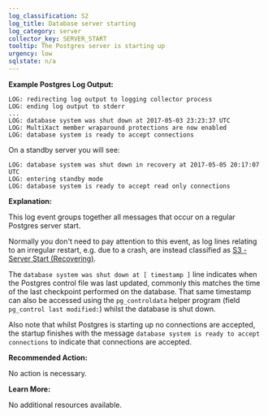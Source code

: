 ```yaml
---
log_classification: S2
log_title: Database server starting
log_category: server
collector_key: SERVER_START
tooltip: The Postgres server is starting up
urgency: low
sqlstate: n/a
---
```


**Example Postgres Log Output:**

```
LOG: redirecting log output to logging collector process
LOG: ending log output to stderr
...
LOG: database system was shut down at 2017-05-03 23:23:37 UTC
LOG: MultiXact member wraparound protections are now enabled
LOG: database system is ready to accept connections
```

On a standby server you will see:

```
LOG: database system was shut down in recovery at 2017-05-05 20:17:07 UTC
LOG: entering standby mode
LOG: database system is ready to accept read only connections
```

**Explanation:**

This log event groups together all messages that occur on a regular Postgres server start.

Normally you don't need to pay attention to this event, as log lines relating to an irregular restart, e.g. due to a crash, are instead classified as [S3 - Server Start (Recovering)](/docs/log-insights/server/S3).

The `database system was shut down at [ timestamp ]` line indicates when the Postgres control file was last updated, commonly this matches the time of the last checkpoint performed on the database. That same timestamp can also be accessed using the `pg_controldata` helper program (field `pg_control last modified:`) whilst the database is shut down.

Also note that whilst Postgres is starting up no connections are accepted, the startup finishes with the message `database system is ready to accept connections` to indicate that connections are accepted.

**Recommended Action:**

No action is necessary.

**Learn More:**

No additional resources available.
